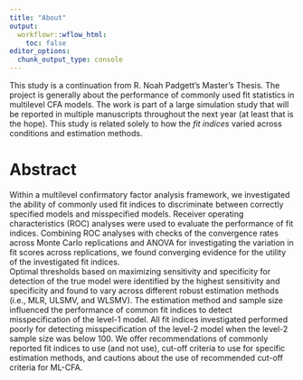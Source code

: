 ```yaml
---
title: "About"
output:
  workflowr::wflow_html:
    toc: false
editor_options:
  chunk_output_type: console
---
```


This study is a continuation from R. Noah Padgett's Master's Thesis. 
The project is generally about the performance of commonly used fit statistics in multilevel CFA models.
The work is part of a large simulation study that will be reported in multiple manuscripts throughout the next year (at least that is the hope).
This study is related solely to how the *fit indices* varied across conditions and estimation methods.

# Abstract

Within a multilevel confirmatory factor analysis framework, we investigated the ability of commonly used fit indices to discriminate between correctly specified models and misspecified models.
Receiver operating characteristics (ROC) analyses were used to evaluate the performance of fit indices. 
Combining ROC analyses with checks of the convergence rates across Monte Carlo replications and ANOVA for investigating the variation in fit scores across replications, we found converging evidence for the utility of the investigated fit indices.  
Optimal thresholds based on maximizing sensitivity and specificity for detection of the true model were identified by the highest sensitivity and specificity and found to vary across different robust estimation methods (i.e., MLR, ULSMV, and WLSMV). 
The estimation method and sample size influenced the performance of common fit indices to detect misspecification of the level-1 model. 
All fit indices investigated performed poorly for detecting misspecification of the level-2 model when the level-2 sample size was below 100. 
We offer recommendations of commonly reported fit indices to use (and not use), cut-off criteria to use for specific estimation methods, and cautions about the use of recommended cut-off criteria for ML-CFA.


